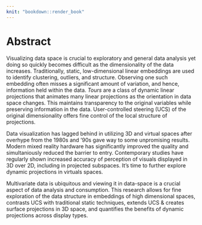 ```yaml
---
knit: "bookdown::render_book"
---
```


# Abstract {-}

Visualizing data space is crucial to exploratory and general data analysis yet doing so quickly becomes difficult as the dimensionality of the data increases. Traditionally, static, low-dimensional linear embeddings are used to identify clustering, outliers, and structure. Observing one such embedding often misses a significant amount of variation, and hence, information held within the data. *Tours* are a class of dynamic linear projections that animates many linear projections as the orientation in data space changes. This maintains transparency to the original variables while preserving information in the data.
User-controlled steering (UCS) of the original dimensionality offers fine control of the local structure of projections. 

Data visualization has lagged behind in utilizing 3D and virtual spaces after overhype from the 1980s and '90s gave way to some unpromising results. Modern mixed reality hardware has significantly improved the quality and simultaniously reduced the barrier to entry. Contemporary studies have regularly shown increased accuracy of perception of visuals displayed in 3D over 2D, including in projected subspaces. It's time to further explore dynamic projections in virtuals spaces.

Multivariate data is ubiquitous and viewing it in data-space is a crucial aspect of data analysis and consumption. This research allows for fine exploration of the data structure in embeddings of high dimensional spaces, contrasts UCS with traditional static techniques, extends UCS & creates surface projections in 3D space, and quantifies the benefits of dynamic projections across display types.


<!-- 
The following line is required to re-set page numbering after preliminary material. Do not remove
-->
\clearpage\pagenumbering{arabic}\setcounter{page}{0}
